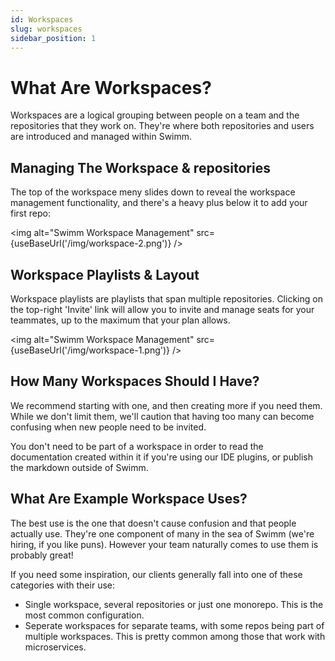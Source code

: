 ```yaml
---
id: Workspaces
slug: workspaces
sidebar_position: 1
---
```


# What Are Workspaces?

Workspaces are a logical grouping between people on a team and the repositories
that they work on. They're where both repositories and users are introduced and
managed within Swimm. 

## Managing The Workspace & repositories

The top of the workspace meny slides down to reveal the workspace management 
functionality, and there's a heavy plus below it to add your first repo:

<img alt="Swimm Workspace Management" src={useBaseUrl('/img/workspace-2.png')} />

## Workspace Playlists & Layout

Workspace <Link to="/docs/creating-content/playlists.mdx">playlists</Link> are
playlists that span multiple repositories. Clicking on the top-right 'Invite'
link will allow you to invite and manage seats for your teammates, up to 
the maximum that your plan allows.

<img alt="Swimm Workspace Management" src={useBaseUrl('/img/workspace-1.png')} />

## How Many Workspaces Should I Have?

We recommend starting with one, and then creating more if you need them. While 
we don't limit them, we'll caution that having too many can become confusing 
when new people need to be invited.

You don't need to be part of a workspace in order to read the documentation
created within it if you're using our <Link to="/docs/publishing-content/ide-plugins">
IDE plugins</Link>, or publish the markdown outside of Swimm.

## What Are Example Workspace Uses?

The best use is the one that doesn't cause confusion and that people actually
use. They're one component of many in the sea of Swimm (we're hiring, if you 
like puns). However your team naturally comes to use them is probably great!

If you need some inspiration, our clients generally fall into one of these
categories with their use:

 - Single workspace, several repositories or just one monorepo. This is the
 most common configuration.
 - Seperate workspaces for separate teams, with some repos being part of 
 multiple workspaces. This is pretty common among those that work with microservices.



